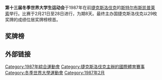 {{Universiade infobox
| Name = 第十三届冬季世界大学生运动会
| Logo = 
| Size = 
| Optional caption = 
| Nations participating = 
| Athletes participating = 
| Events = 
| Opening ceremony = 2月21日
| Closing ceremony = 2月28日
| Officially opened by = [[古斯塔夫·胡萨克|古斯塔夫·胡萨克]]
| Athlete's Oath = 
| Judge's Oath = 
| Torch Lighter = 
| Stadium = 
|previous=[[1985年冬季世界大學生運動會|1985]] |next=[[1989年冬季世界大學生運動會|1989]]
}}
{{Location map+|Slovakia|width=250|float=none}
 |alt=Location of Temple Bussell,Slovakia republika 
 |caption=斯特尔布斯凯普莱索在今斯洛伐克的位置
 |places=
  {{Location map~ | Slovakia
   | label = 斯特尔布斯凯普莱索
   | background=white
   | lat_deg = 49.12
    | lon_deg =20.06 }}
    | link=[[斯洛伐克|斯洛伐克]]
}}
{{Location map | Czech Republic
| AlternativeMap = Czechoslovakia (1951-1990) location map.png
| width   = 250
| float   = right
| caption = 斯特尔布斯凯普莱索在捷克斯洛伐克的位置
| alt     = 捷克斯洛伐克的地圖，標記顯示斯特尔布斯凯普莱索的位置
| label   = 斯特尔布斯凯普莱索
   | lat_deg = 49.52
    | lon_deg =17.26 
}}
'''第十三届冬季世界大学生运动会'''于1987年在前[[捷克斯洛伐克|捷克斯洛伐克]]的[[斯特尔布斯凯普莱索|斯特尔布斯凯普莱索]]举行。比赛于2月21日至28日进行，为期8天。最终主办国捷克斯洛伐克以29枚奖牌的成绩位居奖牌榜榜首。

== 奖牌榜 ==
{{Medals table
 | caption        = 
 | host           = TCH
 | flag_template  = 
 | event          = 
 | team           = 
 | gold_TCH = 17 | silver_TCH = 7 | bronze_TCH = 5 | host_TCH = yes 
 | gold_URS = 6 | silver_URS = 8 | bronze_URS = 4
 | gold_AUT = 1 | silver_AUT = 2 | bronze_AUT = 0
 | gold_BUL = 1 | silver_BUL = 2 | bronze_BUL = 0 | name_BUL = {{flagteam|BUL|1971}}
 | gold_YUG = 0 | silver_YUG = 1 | bronze_YUG = 6
 | gold_USA = 0 | silver_USA = 1 | bronze_USA = 6
 | gold_GDR = 0 | silver_GDR = 1 | bronze_GDR = 2
 | gold_SUI = 0 | silver_SUI = 1 | bronze_SUI = 1
 | gold_ITA = 0 | silver_ITA = 1 | bronze_ITA = 0
 | gold_JPN = 0 | silver_JPN = 1 | bronze_JPN = 0 | name_JPN = {{flagteam|JPN|1947}}
 | gold_CAN = 0 | silver_CAN = 0 | bronze_CAN = 1
 | gold_POL = 0 | silver_POL = 0 | bronze_POL = 1
}}

== 外部链接 ==

{{世界大學生運動會}}
{{sport-stub}}
[[Category:1987年綜合運動會|Category:1987年綜合運動會]]
[[Category:捷克斯洛伐克主辦的國際體育賽事|Category:捷克斯洛伐克主辦的國際體育賽事]]
[[Category:冬季世界大學運動會|Category:冬季世界大學運動會]]
[[Category:1987年2月|Category:1987年2月]]
